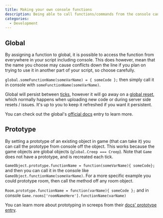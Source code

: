 ```yaml
---
title: Making your own console functions
description: Being able to call functions/commands from the console can be useful. There are a few ways to go about it.
categories:
  - Development
---
```


## Global

By assigning a function to global, it is possible to access the function from everywhere in your script including console. This does however, mean that the name you choose may cause conflicts down the line if you plan on trying to use it in another part of your script, so choose carefully.

`global.someFunctionName(someVarName) = { someCode };` then simply call it in console with `someFunctionName(someVarName)`.

Global will persist between [ticks](/Tick), however it will go away on a [global reset](/Global_reset), which normally happens when uploading new code or during server side resets / issues. It's up to you to keep it refreshed if you want it persistent.

You can check out the global's [official docs](https://docs.screeps.com/contributed/caching-overview.html#Global) entry to learn more.

## Prototype

By setting a prototype of an existing object in game (that can take it) you can call the prototype from console off the object. This works because the game objects are global objects (`global.Creep === Creep`). Note that `Game` does not have a prototype, and is recreated each tick.

`GameObject.prototype.functionName = function(someVarName){ someCode};` and then you can call it in the console like `GameObject.functionName(someVarName)`. For a more specific example you could prototype room, then call the method off any room object.

`Room.prototype.functionName = function(varName){ someCode };` and in console `Game.rooms['roomNameHere'].functionName(varName)`

You can learn more about prototyping in screeps from their [docs' prototype entry](https://docs.screeps.com/contributed/modifying-prototypes.html).